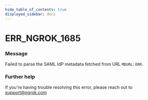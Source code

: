 ```yaml
---
hide_table_of_contents: true
displayed_sidebar: docs
---
```



# ERR_NGROK_1685

### Message

Failed to parse the SAML IdP metadata fetched from URL `MDURL`: `ERR`.

<ErrorDetails error="err_ngrok_1685" />

### Further help

If you're having trouble resolving this error, please reach out to [support@ngrok.com](mailto:support@ngrok.com?subject=Help%20with%20ERR_NGROK_1685)
